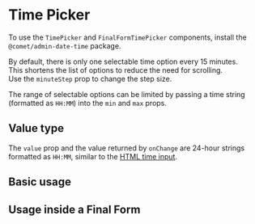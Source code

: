 

<Meta of={TimePickerStories} />

# Time Picker

To use the `TimePicker` and `FinalFormTimePicker` components, install the `@comet/admin-date-time` package.

By default, there is only one selectable time option every 15 minutes. <br />
This shortens the list of options to reduce the need for scrolling. <br />
Use the `minuteStep` prop to change the step size.

The range of selectable options can be limited by passing a time string (formatted as `HH:MM`) into the `min` and `max` props.

## Value type

The `value` prop and the value returned by `onChange` are 24-hour strings formatted as `HH:MM`, similar to the [HTML time input](https://developer.mozilla.org/en-US/docs/Web/HTML/Element/input/time).

## Basic usage

<Canvas of={TimePickerStories.Basic} />

## Usage inside a Final Form

<Canvas of={TimePickerStories.FinalForm} />
